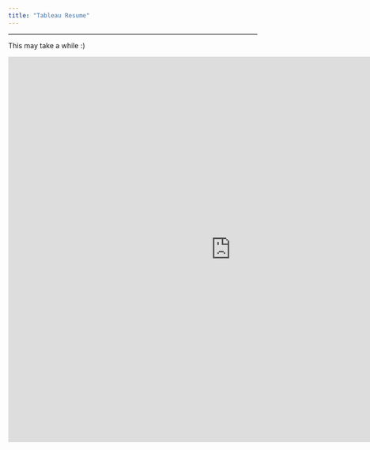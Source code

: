 ```yaml
---
title: "Tableau Resume"
---
```


***

This may take a while :)

<iframe src="https://public.tableau.com/views/resume_32/Resume?:showVizHome=no&:embed=true" width="900" height="780" style="border: none;"></iframe>
